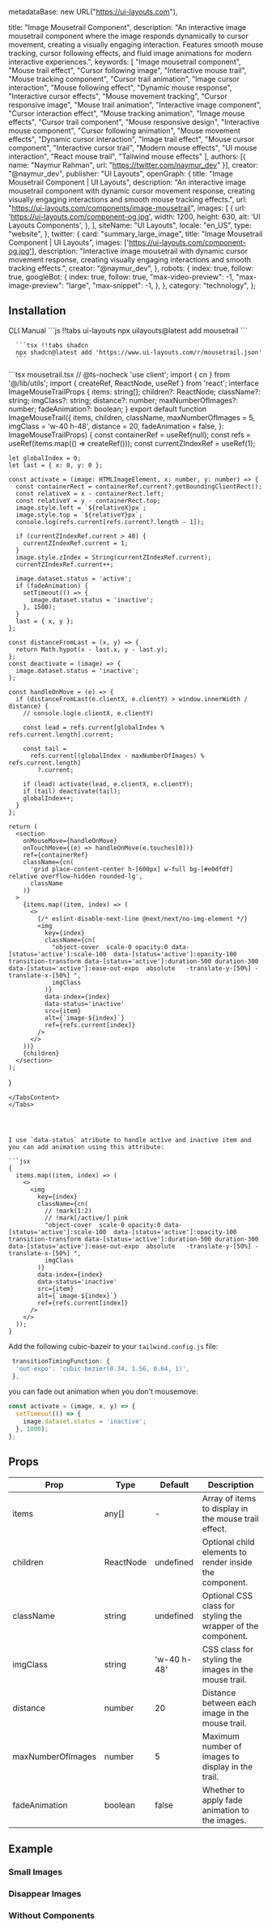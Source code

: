   metadataBase: new URL("https://ui-layouts.com"),

  title: "Image Mousetrail Component",
  description: "An interactive image mousetrail component where the image responds dynamically to cursor movement, creating a visually engaging interaction. Features smooth mouse tracking, cursor following effects, and fluid image animations for modern interactive experiences.",
  keywords: [
    "Image mousetrail component",
    "Mouse trail effect",
    "Cursor following image",
    "Interactive mouse trail",
    "Mouse tracking component",
    "Cursor trail animation",
    "Image cursor interaction",
    "Mouse following effect",
    "Dynamic mouse response",
    "Interactive cursor effects",
    "Mouse movement tracking",
    "Cursor responsive image",
    "Mouse trail animation",
    "Interactive image component",
    "Cursor interaction effect",
    "Mouse tracking animation",
    "Image mouse effects",
    "Cursor trail component",
    "Mouse responsive design",
    "Interactive mouse component",
    "Cursor following animation",
    "Mouse movement effects",
    "Dynamic cursor interaction",
    "Image trail effect",
    "Mouse cursor component",
    "Interactive cursor trail",
    "Modern mouse effects",
    "UI mouse interaction",
    "React mouse trail",
    "Tailwind mouse effects"
  ],
  authors: [{ name: "Naymur Rahman", url: "https://twitter.com/naymur_dev" }],
  creator: "@naymur_dev",
  publisher: "UI Layouts",
  openGraph: {
    title: "Image Mousetrail Component | UI Layouts",
    description: "An interactive image mousetrail component with dynamic cursor movement response, creating visually engaging interactions and smooth mouse tracking effects.",
    url: "https://ui-layouts.com/components/image-mousetrail",
    images: [
      {
        url: 'https://ui-layouts.com/component-og.jpg',
        width: 1200,
        height: 630,
        alt: 'UI Layouts Components',
      },
    ],
    siteName: "UI Layouts",
    locale: "en_US",
    type: "website",
  },
  twitter: {
    card: "summary_large_image",
    title: "Image Mousetrail Component | UI Layouts",
    images: ['https://ui-layouts.com/component-og.jpg'],
    description: "Interactive image mousetrail with dynamic cursor movement response, creating visually engaging interactions and smooth tracking effects.",
    creator: "@naymur_dev",
  },
  robots: {
    index: true,
    follow: true,
    googleBot: {
      index: true,
      follow: true,
      "max-video-preview": -1,
      "max-image-preview": "large",
      "max-snippet": -1,
    },
  },
  category: "technology",
};

<ComponentCodePreview
  name='image-mousetrail-default'
  jsonName='mousetrail.json'
  hasReTrigger
  isFitheight
/>

## Installation

<Tabs defaultValue="cli">

  <TabsList className='border-b w-full bg-transparent dark:bg-transparent justify-start dark:bg-zinc-900 h-11'>
    <TabsTrigger value="cli">CLI</TabsTrigger>
    <TabsTrigger value="manual">Manual</TabsTrigger>
  </TabsList>

  <TabsContent value="cli">
   <CodeWithTabs>
      ```js !!tabs ui-layouts
      npx uilayouts@latest add mousetrail
      ```

      ```tsx !!tabs shadcn
      npx shadcn@latest add 'https://www.ui-layouts.com/r/mousetrail.json'
      ```
   </CodeWithTabs>
  </TabsContent>
  
  <TabsContent value="manual">
  ```tsx mousetrail.tsx
  // @ts-nocheck
  'use client';
  import { cn } from '@/lib/utils';
  import { createRef, ReactNode, useRef } from 'react';
  interface ImageMouseTrailProps {
    items: string[];
    children?: ReactNode;
    className?: string;
    imgClass?: string;
    distance?: number;
    maxNumberOfImages?: number;
    fadeAnimation?: boolean;
  }
  export default function ImageMouseTrail({
    items,
    children,
    className,
    maxNumberOfImages = 5,
    imgClass = 'w-40 h-48',
    distance = 20,
    fadeAnimation = false,
  }: ImageMouseTrailProps) {
    const containerRef = useRef(null);
    const refs = useRef(items.map(() => createRef<HTMLImageElement>()));
    const currentZIndexRef = useRef(1);

    let globalIndex = 0;
    let last = { x: 0, y: 0 };

    const activate = (image: HTMLImageElement, x: number, y: number) => {
      const containerRect = containerRef.current?.getBoundingClientRect();
      const relativeX = x - containerRect.left;
      const relativeY = y - containerRect.top;
      image.style.left = `${relativeX}px`;
      image.style.top = `${relativeY}px`;
      console.log(refs.current[refs.current?.length - 1]);

      if (currentZIndexRef.current > 40) {
        currentZIndexRef.current = 1;
      }
      image.style.zIndex = String(currentZIndexRef.current);
      currentZIndexRef.current++;

      image.dataset.status = 'active';
      if (fadeAnimation) {
        setTimeout(() => {
          image.dataset.status = 'inactive';
        }, 1500);
      }
      last = { x, y };
    };

    const distanceFromLast = (x, y) => {
      return Math.hypot(x - last.x, y - last.y);
    };
    const deactivate = (image) => {
      image.dataset.status = 'inactive';
    };

    const handleOnMove = (e) => {
      if (distanceFromLast(e.clientX, e.clientY) > window.innerWidth / distance) {
        // console.log(e.clientX, e.clientY)

        const lead = refs.current[globalIndex % refs.current.length].current;

        const tail =
          refs.current[(globalIndex - maxNumberOfImages) % refs.current.length]
            ?.current;

        if (lead) activate(lead, e.clientX, e.clientY);
        if (tail) deactivate(tail);
        globalIndex++;
      }
    };

    return (
      <section
        onMouseMove={handleOnMove}
        onTouchMove={(e) => handleOnMove(e.touches[0])}
        ref={containerRef}
        className={cn(
          'grid place-content-center h-[600px] w-full bg-[#e0dfdf] relative overflow-hidden rounded-lg',
          className
        )}
      >
        {items.map((item, index) => (
          <>
            {/* eslint-disable-next-line @next/next/no-img-element */}
            <img
              key={index}
              className={cn(
                "object-cover  scale-0 opacity:0 data-[status='active']:scale-100  data-[status='active']:opacity-100 transition-transform data-[status='active']:duration-500 duration-300 data-[status='active']:ease-out-expo  absolute   -translate-y-[50%] -translate-x-[50%] ",
                imgClass
              )}
              data-index={index}
              data-status='inactive'
              src={item}
              alt={`image-${index}`}
              ref={refs.current[index]}
            />
          </>
        ))}
        {children}
      </section>
    );
  }
````
</TabsContent>
</Tabs>




I use `data-status` atribute to handle active and inactive item and you can add animation using this attribute:

```jsx
{
  items.map((item, index) => (
    <>
      <img
        key={index}
        className={cn(
          // !mark(1:2)
          // !mark[/active/] pink
          "object-cover  scale-0 opacity:0 data-[status='active']:scale-100  data-[status='active']:opacity-100 transition-transform data-[status='active']:duration-500 duration-300 data-[status='active']:ease-out-expo  absolute   -translate-y-[50%] -translate-x-[50%] ",
          imgClass
        )}
        data-index={index}
        data-status='inactive'
        src={item}
        alt={`image-${index}`}
        ref={refs.current[index]}
      />
    </>
  ));
}
````

Add the following cubic-bazeir to your `tailwind.config.js` file:

```jsx
 transitionTimingFunction: {
  'out-expo': 'cubic-bezier(0.34, 1.56, 0.64, 1)',
 },
```

you can fade out animation when you don't mousemove:

```jsx
const activate = (image, x, y) => {
  setTimeout(() => {
    image.dataset.status = 'inactive';
  }, 1000);
};
```

## Props

| Prop              | Type      | Default     | Description                                                  |
| ----------------- | --------- | ----------- | ------------------------------------------------------------ |
| items             | any[]     | -           | Array of items to display in the mouse trail effect.         |
| children          | ReactNode | undefined   | Optional child elements to render inside the component.      |
| className         | string    | undefined   | Optional CSS class for styling the wrapper of the component. |
| imgClass          | string    | 'w-40 h-48' | CSS class for styling the images in the mouse trail.         |
| distance          | number    | 20          | Distance between each image in the mouse trail.              |
| maxNumberOfImages | number    | 5           | Maximum number of images to display in the trail.            |
| fadeAnimation     | boolean   | false       | Whether to apply fade animation to the images.               |

## Example

### Small Images

<ComponentCodePreview name='image-mousetrail-small' hasReTrigger isFitheight />

### Disappear Images

<ComponentCodePreview
  name='image-mousetrail-disappear'
  hasReTrigger
  isFitheight
/>

### Without Components

<ComponentCodePreview
  name='image-mousetrail-without-component'
  hasReTrigger
  isFitheight
/>
